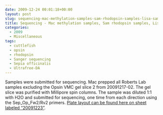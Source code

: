 ```yaml
---
date: 2009-12-24 00:01:18+00:00
layout: post
slug: sequencing-mac-methylation-samples-sam-rhodopsin-samples-lisa-samples
title: Sequencing - Mac methylation samples, Sam rhodopsin samples, Lisa samples
categories:
  - 2009
  - Miscellaneous
tags:
  - cuttlefish
  - opsin
  - rhodopsin
  - Sanger sequencing
  - Sepia officinalis
  - Ultrafree-DA
---
```


Samples were submitted for sequencing. Mac prepped all Roberts Lab samples excluding the Opsin VMC gel slice 2 from 20091217-02. The gel slice was purified with Millipore spin columns. The sample was diluted 1:1 with H2O and submitted for sequencing, one time from each direction using the Sep_Op_Fw2/Rv2 primers. [Plate layout can be found here on sheet labeled "20091223"](https://spreadsheets.google.com/ccc?key=0AtV_gF766XZAcHljOFBWd3pLTUJwbUxkdkg1OGdCY3c&hl=en).
